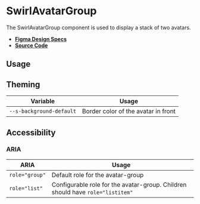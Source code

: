 
<Meta title="Components/SwirlAvatarGroup" />

# SwirlAvatarGroup

The SwirlAvatarGroup component is used to display a stack of two avatars.

- **[Figma Design Specs](https://www.figma.com/file/iRHiAFsHxnzux8gQ9EjlZe/Flip-Components?node-id=2%3A12)**
- **[Source Code](https://github.com/flip-corp/swirl/tree/main/packages/swirl-components/src/components/swirl-avatar-group)**

## Usage

<Canvas of={Stories.SwirlAvatarGroup} sourceState="shown"></Canvas>

<Controls of={Stories.SwirlAvatarGroup} />

## Theming

| Variable                 | Usage                               |
| ------------------------ | ----------------------------------- |
| `--s-background-default` | Border color of the avatar in front |

## Accessibility

### ARIA

| ARIA           | Usage                                                                          |
| -------------- | ------------------------------------------------------------------------------ |
| `role="group"` | Default role for the avatar-group                                              |
| `role="list"`  | Configurable role for the avatar-group. Children should have `role="listitem"` |
